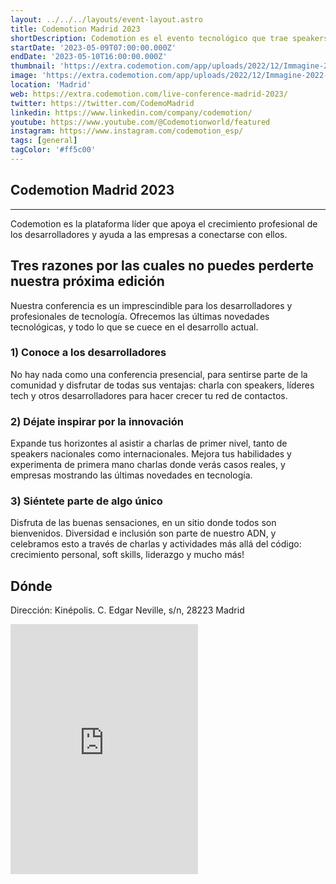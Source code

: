 ```yaml
---
layout: ../../../layouts/event-layout.astro
title: Codemotion Madrid 2023
shortDescription: Codemotion es el evento tecnológico que trae speakers de primer nivel, tanto nacional como internacional. El sitio perfecto para desarrolladores profesionales que quieren conocer sobre las últimas tecnologías y qué están por venir.
startDate: '2023-05-09T07:00:00.000Z'
endDate: '2023-05-10T16:00:00.000Z'
thumbnail: 'https://extra.codemotion.com/app/uploads/2022/12/Immagine-2022-12-06-140532-1.png'
image: 'https://extra.codemotion.com/app/uploads/2022/12/Immagine-2022-12-06-140532-1.png'
location: 'Madrid'
web: https://extra.codemotion.com/live-conference-madrid-2023/
twitter: https://twitter.com/CodemoMadrid
linkedin: https://www.linkedin.com/company/codemotion/
youtube: https://www.youtube.com/@Codemotionworld/featured
instagram: https://www.instagram.com/codemotion_esp/
tags: [general]
tagColor: '#ff5c00'
---
```


## Codemotion Madrid 2023

---

Codemotion es la plataforma líder que apoya el crecimiento profesional de los desarrolladores y ayuda a las empresas a conectarse con ellos.

## Tres razones por las cuales no puedes perderte nuestra próxima edición

Nuestra conferencia es un imprescindible para los desarrolladores y profesionales de tecnología. Ofrecemos las últimas novedades tecnológicas, y todo lo que se cuece en el desarrollo actual.

### 1) Conoce a los desarrolladores

No hay nada como una conferencia presencial, para sentirse parte de la comunidad y disfrutar de todas sus ventajas: charla con speakers, líderes tech y otros desarrolladores para hacer crecer tu red de contactos.

### 2) Déjate inspirar por la innovación

Expande tus horizontes al asistir a charlas de primer nivel, tanto de speakers nacionales como internacionales. Mejora tus habilidades y experimenta de primera mano charlas donde verás casos reales, y empresas mostrando las últimas novedades en tecnología.

### 3) Siéntete parte de algo único

Disfruta de las buenas sensaciones, en un sitio donde todos son bienvenidos. Diversidad e inclusión son parte de nuestro ADN, y celebramos esto a través de charlas y actividades más allá del código: crecimiento personal, soft skills, liderazgo y mucho más!

## Dónde

Dirección: Kinépolis. C. Edgar Neville, s/n, 28223 Madrid

<iframe
  className="w-full"
  height="400px"
  style="border:none;overflow:hidden"
  marginheight="0"
  marginwidth="0"
  aria-label="Kinépolis. C. Edgar Neville, s/n, 28223 Madrid"
  class="sek-lazy-loaded"
  src="https://www.google.com/maps/embed?pb=!1m18!1m12!1m3!1d3038.6758283553336!2d-3.798964048283721!3d40.39387676485018!2m3!1f0!2f0!3f0!3m2!1i1024!2i768!4f13.1!3m3!1m2!1s0xd41889133891401%3A0xee8151abb8476c5c!2sKin%C3%A9polis%20Ciudad%20de%20la%20Imagen!5e0!3m2!1ses!2ses!4v1675145676313!5m2!1ses!2ses"
></iframe>
